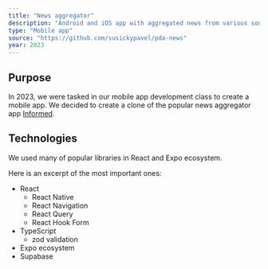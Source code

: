 ```yaml
---
title: "News aggregator"
description: "Android and iOS app with aggregated news from various sources across Czech, Germany and Great Britain. It features location-based news and seven days of news history."
type: "Mobile app"
source: "https://github.com/susickypavel/pda-news"
year: 2023
---
```


## Purpose

In 2023, we were tasked in our mobile app development class to create a mobile app. We decided to create a clone of the popular news aggregator app [Informed](https://informed.so).

## Technologies

We used many of popular libraries in React and Expo ecosystem. 

Here is an excerpt of the most important ones:

- React
	- React Native
	- React Navigation
	- React Query
	- React Hook Form
- TypeScript
	- zod validation
- Expo ecosystem
- Supabase
